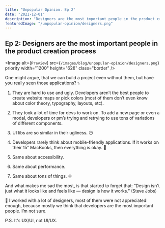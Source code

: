 ```yaml
---
title: "Unpopular Opinion. Ep 2"
date: "2021-12-01"
description: "Designers are the most important people in the product creation process"
featuredImage: "/unpopular-opinion/designers.png"
---
```


## Ep 2: Designers are the most important people in the product creation process

<Image
  alt={`Preview`}
  src={`/images/blog/unpopular-opinion/designers.png`}
  priority
  width="1200"
  height="628"
  class="border"
/>

One might argue, that we can build a project even without them, but have you really seen those applications? ⤵️

1. They are hard to use and ugly. Developers aren’t the best people to create website maps or pick colors (most of them don’t even know about color theory, typography, layouts, etc).

2. They took a lot of time for devs to work on. To add a new page or even a modal, developers or pm’s trying and retrying to use tons of variations of different components.

3. UI libs are so similar in their ugliness. 😶

4. Developers rarely think about mobile-friendly applications. If it works on their 15” MacBooks, then everything is okay. 🤢

5. Same about accessibility.

6. Same about performance.

7. Same about tons of things. ♾

And what makes me sad the most, is that started to forget that: “Design isn't just what it looks like and feels like — design is how it works.” (Steve Jobs)

🤔 I worked with a lot of designers, most of them were not appreciated enough, because mostly we think that developers are the most important people. I’m not sure.

P.S. It's UX/UI, not UI/UX.
